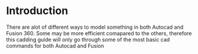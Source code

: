 # Introduction

There are alot of different ways to model something in both Autocad and Fusion 360.
Some may be more efficient comapared to the others, therefore this cadding guide will only go through some of the most basic cad commands for both Autocad and Fusion
